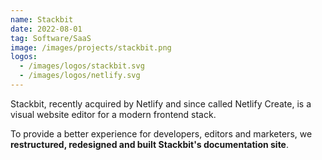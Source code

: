 ```yaml
---
name: Stackbit
date: 2022-08-01
tag: Software/SaaS
image: /images/projects/stackbit.png
logos:
  - /images/logos/stackbit.svg
  - /images/logos/netlify.svg
---
```


Stackbit, recently acquired by Netlify and since called Netlify Create, is a visual website editor for a modern frontend stack.

To provide a better experience for developers, editors and marketers, we **restructured, redesigned and built Stackbit's documentation site**.
